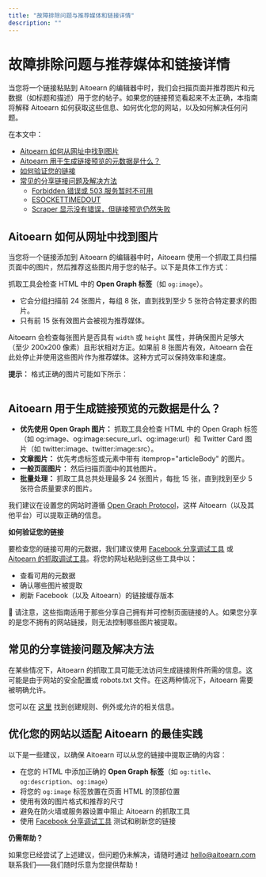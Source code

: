 ```yaml
---
title: "故障排除问题与推荐媒体和链接详情"
description: ""
---
```

# 故障排除问题与推荐媒体和链接详情

当您将一个链接粘贴到 Aitoearn 的编辑器中时，我们会扫描页面并推荐图片和元数据（如标题和描述）用于您的帖子。如果您的链接预览看起来不太正确，本指南将解释 Aitoearn 如何获取这些信息、如何优化您的网站，以及如何解决任何问题。

在本文中：
- [Aitoearn 如何从网址中找到图片](#Aitoearn-如何从网址中找到图片-01ogd)
- [Aitoearn 用于生成链接预览的元数据是什么？](#Aitoearn-用于生成链接预览的元数据是什么--WlAhG)
- [如何验证您的链接](#如何验证您的链接--l-h4Z)
- [常见的分享链接问题及解决方法](#常见的分享链接问题及解决方法-SK_eA)
  - [Forbidden 错误或 503 服务暂时不可用](#Forbidden-错误或-503-服务暂时不可用-F92Fc)
  - [ESOCKETTIMEDOUT](#ESOCKETTIMEDOUT-IExLc)
  - [Scraper 显示没有错误，但链接预览仍然失败](#Scraper-显示没有错误但链接预览仍然失败-ZzgBJ)

## Aitoearn 如何从网址中找到图片

当您将一个链接添加到 Aitoearn 的编辑器中时，Aitoearn 使用一个抓取工具扫描页面中的图片，然后推荐这些图片用于您的帖子。以下是具体工作方式：

抓取工具会检查 HTML 中的 **Open Graph 标签**（如 `og:image`）。
- 它会分组扫描前 24 张图片，每组 8 张，直到找到至少 5 张符合特定要求的图片。
- 只有前 15 张有效图片会被视为推荐媒体。

Aitoearn 会检查每张图片是否具有 `width` 或 `height` 属性，并确保图片足够大（至少 200x200 像素）且形状相对方正。如果前 8 张图片有效，Aitoearn 会在此处停止并使用这些图片作为推荐媒体。这种方式可以保持效率和速度。

**提示：** 格式正确的图片可能如下所示：

``` 
```

## Aitoearn 用于生成链接预览的元数据是什么？

- **优先使用 Open Graph 图片：** 抓取工具会检查 HTML 中的 Open Graph 标签（如 og:image、og:image:secure_url、og:image:url）和 Twitter Card 图片（如 twitter:image、twitter:image:src）。
- **文章图片：** 优先考虑标签或元素中带有 itemprop="articleBody" 的图片。
- **一般页面图片：** 然后扫描页面中的其他图片。
- **批量处理：** 抓取工具总共处理最多 24 张图片，每批 15 张，直到找到至少 5 张符合质量要求的图片。

我们建议在设置您的网站时遵循 [Open Graph Protocol](https://ogp.me/)，这样 Aitoearn（以及其他平台）可以提取正确的信息。

**如何验证您的链接**

要检查您的链接可用的元数据，我们建议使用 [Facebook 分享调试工具](https://developers.facebook.com/tools/debug/) 或 [Aitoearn 的抓取调试工具](https://scraper.aitoearn.com/debug)。将您的网址粘贴到这些工具中以：
- 查看可用的元数据
- 确认哪些图片被提取
- 刷新 Facebook（以及 Aitoearn）的链接缓存版本

📝 请注意，这些指南适用于那些分享自己拥有并可控制页面链接的人。如果您分享的是您不拥有的网站链接，则无法控制哪些图片被提取。

## 常见的分享链接问题及解决方法

在某些情况下，Aitoearn 的抓取工具可能无法访问生成链接附件所需的信息。这可能是由于网站的安全配置或 robots.txt 文件。在这两种情况下，Aitoearn 需要被明确允许。

您可以在 [这里](https://scraper.aitoearn.com/about/bots/link-preview-bot) 找到创建规则、例外或允许的相关信息。

## 优化您的网站以适配 Aitoearn 的最佳实践

以下是一些建议，以确保 Aitoearn 可以从您的链接中提取正确的内容：

- 在您的 HTML 中添加正确的 **Open Graph 标签**（如 `og:title`、`og:description`、`og:image`）
- 将您的 `og:image` 标签放置在页面 HTML 的顶部位置
- 使用有效的图片格式和推荐的尺寸
- 避免在防火墙或服务器设置中阻止 Aitoearn 的抓取工具
- 使用 [Facebook 分享调试工具](https://developers.facebook.com/tools/debug/) 测试和刷新您的链接

**仍需帮助？**

如果您已经尝试了上述建议，但问题仍未解决，请随时通过 [hello@aitoearn.com](mailto:hello@aitoearn.com) 联系我们——我们随时乐意为您提供帮助！
